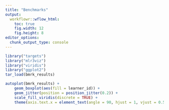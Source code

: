 ```yaml
---
title: "Benchmarks"
output:
  workflowr::wflow_html:
    toc: true
    fig.width: 12
    fig.height: 8
editor_options:
  chunk_output_type: console
---
```


```r
library("targets")
library("mlr3viz")
library("viridis")
library("ggplot2")
tar_load(bmrk_results)
```

```r
autoplot(bmrk_results) +
    geom_boxplot(aes(fill = learner_id)) +
    geom_jitter(position = position_jitter(0.2)) +
    scale_fill_viridis(discrete = TRUE) +
    theme(axis.text.x = element_text(angle = 90, hjust = 1, vjust = 0.5))
```
